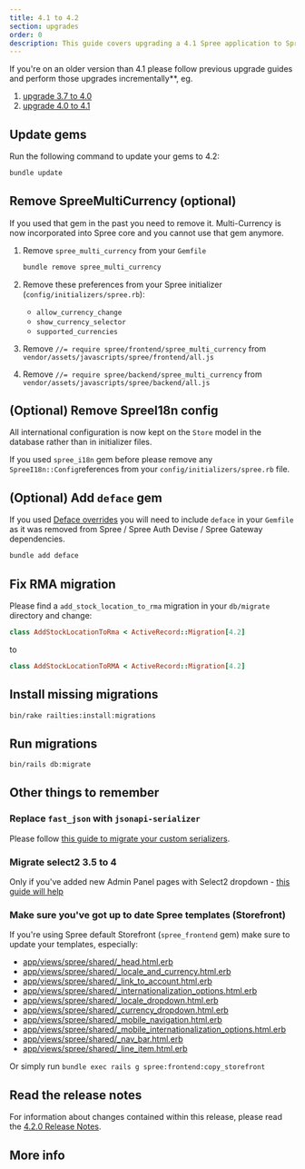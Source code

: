 ```yaml
---
title: 4.1 to 4.2
section: upgrades
order: 0
description: This guide covers upgrading a 4.1 Spree application to Spree 4.2.
---
```



<Note>
If you're on an older version than 4.1 please follow previous upgrade guides and perform those upgrades incrementally**, eg.

1. [upgrade 3.7 to 4.0](3.7-to-4.0)
2. [upgrade 4.0 to 4.1](4.0-to-4.1)
</Note>

## Update gems

Run the following command to update your gems to 4.2:

```bash
bundle update
```

## Remove SpreeMultiCurrency \(optional\)

If you used that gem in the past you need to remove it. Multi-Currency is now incorporated into Spree core and you cannot use that gem anymore.

1. Remove `spree_multi_currency` from your `Gemfile`

   ```bash
   bundle remove spree_multi_currency
   ```

2. Remove these preferences from your Spree initializer \(`config/initializers/spree.rb`\):
   * `allow_currency_change`
   * `show_currency_selector`
   * `supported_currencies`
3. Remove `//= require spree/frontend/spree_multi_currency` from `vendor/assets/javascripts/spree/frontend/all.js`
4. Remove `//= require spree/backend/spree_multi_currency` from `vendor/assets/javascripts/spree/backend/all.js`

## \(Optional\) Remove SpreeI18n config

All international configuration is now kept on the `Store` model in the database rather than in initializer files.

If you used `spree_i18n` gem before please remove any `SpreeI18n::Config`references from your `config/initializers/spree.rb` file.

## \(Optional\) Add `deface` gem

If you used [Deface overrides](../../advanced/deface_overrides_tutorial#organizing-overrides) you will need to include `deface` in your `Gemfile` as it was removed from Spree / Spree Auth Devise / Spree Gateway dependencies.

```bash
bundle add deface
```

## Fix RMA migration

Please find a `add_stock_location_to_rma` migration in your `db/migrate` directory and change:

```ruby
class AddStockLocationToRma < ActiveRecord::Migration[4.2]
```

to

```ruby
class AddStockLocationToRMA < ActiveRecord::Migration[4.2]
```

## Install missing migrations

```bash
bin/rake railties:install:migrations
```

## Run migrations

```bash
bin/rails db:migrate
```

## Other things to remember

### Replace `fast_json` with `jsonapi-serializer`

Please follow [this guide to migrate your custom serializers](https://github.com/jsonapi-serializer/jsonapi-serializer#migrating-from-netflixfast_jsonapi).

### Migrate select2 3.5 to 4

Only if you've added new Admin Panel pages with Select2 dropdown - [this guide will help](https://select2.org/upgrading/migrating-from-35)

### Make sure you've got up to date Spree templates \(Storefront\)

If you're using Spree default Storefront \(`spree_frontend` gem\) make sure to update your templates, especially:

* [app/views/spree/shared/_head.html.erb](https://github.com/spree/spree/blob/4-2-stable/frontend/app/views/spree/shared/_head.html.erb)
* [app/views/spree/shared/_locale_and_currency.html.erb](https://github.com/spree/spree/blob/4-2-stable/frontend/app/views/spree/shared/_locale_and_currency.html.erb)
* [app/views/spree/shared/_link_to_account.html.erb](https://github.com/spree/spree/blob/4-2-stable/frontend/app/views/spree/shared/_link_to_account.html.erb)
* [app/views/spree/shared/_internationalization_options.html.erb](https://github.com/spree/spree/blob/master/frontend/app/views/spree/shared/_internationalization_options.html.erb)
* [app/views/spree/shared/_locale_dropdown.html.erb](https://github.com/spree/spree/blob/4-2-stable/frontend/app/views/spree/shared/_locale_dropdown.html.erb)
* [app/views/spree/shared/_currency_dropdown.html.erb](https://github.com/spree/spree/blob/4-2-stable/frontend/app/views/spree/shared/_currency_dropdown.html.erb)
* [app/views/spree/shared/_mobile_navigation.html.erb](https://github.com/spree/spree/blob/4-2-stable/frontend/app/views/spree/shared/_mobile_navigation.html.erb)
* [app/views/spree/shared/_mobile_internationalization_options.html.erb](https://github.com/spree/spree/blob/4-2-stable/frontend/app/views/spree/shared/_mobile_internationalization_options.html.erb)
* [app/views/spree/shared/_nav_bar.html.erb](https://github.com/spree/spree/blob/4-2-stable/frontend/app/views/spree/shared/_nav_bar.html.erb)
* [app/views/spree/shared/_line_item.html.erb](https://github.com/spree/spree/blob/4-2-stable/frontend/app/views/spree/shared/_line_item.html.erb)

Or simply run `bundle exec rails g spree:frontend:copy_storefront`

## Read the release notes

For information about changes contained within this release, please read the [4.2.0 Release Notes](https://github.com/spree/spree/releases/tag/v4.2.0).

## More info



